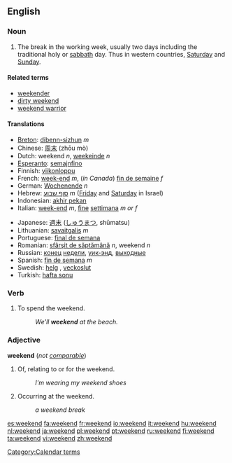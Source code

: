 ==English==
===Noun===
{{en-noun}}

# The break in the working week, usually two days including the traditional holy or [[sabbath]] day. Thus in western countries, [[Saturday]] and [[Sunday]].

====Related terms====
*[[weekender]]
*[[dirty weekend]]
*[[weekend warrior]]

====Translations====
{{top}}
*[[Breton]]: [[dibenn-sizhun]] ''m''
*Chinese: [[周末]] (zhōu mò)
*Dutch: weekend ''n'', [[weekeinde]] ''n''
*[[Esperanto]]: [[semajnfino]]
*Finnish: [[viikonloppu]]
*French: [[week-end]] ''m'', (''in Canada'') [[fin de semaine]] ''f''
*German: [[Wochenende]] ''n''
*Hebrew: [[סוף שבוע]] ''m'' ([[Friday]] and [[Saturday]] in Israel)
*Indonesian: [[akhir pekan]]
*Italian: [[week-end]] ''m'', [[fine]] [[settimana]] ''m or f''
{{mid}}
*Japanese: [[週末]] ([[しゅうまつ]], shūmatsu)
*Lithuanian: [[savaitgalis]] ''m''
*Portuguese: [[final de semana]]
*Romanian: [[sfârşit de săptămână]] ''n'', weekend ''n''
*Russian: [[конец]] [[неделя|недели]], [[уик-энд]], [[выходные]]
*Spanish: [[fin de semana]] ''m''
*Swedish: [[helg]] {{c}}, [[veckoslut]] {{n}}
*Turkish: [[hafta sonu]]
{{bottom}}

===Verb===
{{en-verb}}

#To spend the weekend.
#:''We'll '''weekend''' at the beach.''

===Adjective===
'''weekend''' (''not [[comparable]]'')

#Of, relating to or for the weekend.
#:''I'm wearing my weekend shoes''
#Occurring at the weekend.
#:''a weekend break''

[[Category:Calendar terms]]

[[es:weekend]]
[[fa:weekend]]
[[fr:weekend]]
[[io:weekend]]
[[it:weekend]]
[[hu:weekend]]
[[nl:weekend]]
[[ja:weekend]]
[[pl:weekend]]
[[pt:weekend]]
[[ru:weekend]]
[[fi:weekend]]
[[ta:weekend]]
[[vi:weekend]]
[[zh:weekend]]